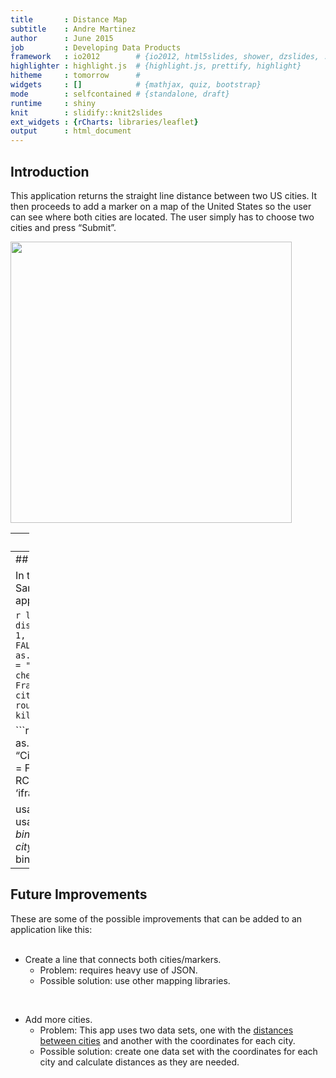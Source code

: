 ```yaml
---
title       : Distance Map
subtitle    : Andre Martinez
author      : June 2015
job         : Developing Data Products
framework   : io2012        # {io2012, html5slides, shower, dzslides, ...}
highlighter : highlight.js  # {highlight.js, prettify, highlight}
hitheme     : tomorrow      # 
widgets     : []            # {mathjax, quiz, bootstrap}
mode        : selfcontained # {standalone, draft}
runtime     : shiny
knit        : slidify::knit2slides
ext_widgets : {rCharts: libraries/leaflet}
output      : html_document
--- 
```


## Introduction


This application returns the straight line distance between two US cities. It then proceeds to add a marker on a map of the United States so the user can see where both cities are located. The user simply has to choose two cities and press "Submit".

<img height='450' src='assets/img/sample-image1.png' />


---
## Layout

<br />  

The layout is simple. The documentation is at the top left, indicating that the user simply needs to choose two cities from the menu to the right and press the "Submit" button.  
Further to the right are useful links, references and materials used.  

Below this row is a line where the distance between the two cities is shown, in both miles and kilometers.  

Finally, there is a map of the United States where the markers for each city are placed.


---
## Example

In this example, we'll get the distance between Chicago and San Francisco.
Since there seems to be an issue with shiny apps in Slidify, the cities can't be chosen in this example.

```r
library(shiny)
library(base64enc)
library(rCharts)
distance <- read.csv("assets/distance.csv", row.names = 1, 
                      header = TRUE, fileEncoding="UTF-8",
                      check.names = FALSE)
coordinates <- as.matrix(read.csv("assets/coordinates.csv", 
                                   row.names = "City", header = TRUE, 
                                   fileEncoding="UTF-8", check.names = FALSE))
city1 <- "Chicago"
city2 <- "San Francisco"
paste("Distance between ", city1, " and ", city2, ": ", 
                              distance[city1, city2], 
                              " miles (", round(distance[city1, city2] * 1.609344,
                                                digits = 0), 
                              " kilometers).", sep = "")
```

```r
coordinates <- as.matrix(read.csv("assets/coordinates.csv", 
                                   row.names = "City", header = TRUE, 
                                   fileEncoding="UTF-8", check.names = FALSE))
options(
  RCHART_HEIGHT = 400, 
  RCHART_WIDTH = 750, 
  rcharts.cdn = TRUE, 
  rcharts.mode = 'iframesrc')

usa <- Leaflet$new()
usa$setView(c(37, -95), zoom = 4)
usa$marker(as.numeric(as.vector(coordinates[city1,])), 
           bindPopup = city1)
usa$marker(as.numeric(as.vector(coordinates[city2,])), 
           bindPopup = city2)
usa
``` 


---
## Future Improvements


These are some of the possible improvements that can be added to an application like this:  
<br />  

* Create a line that connects both cities/markers.  
    * Problem: requires heavy use of JSON.  
    * Possible solution: use other mapping libraries.
    
<br />
  
* Add more cities.  
    * Problem: This app uses two data sets, one with the [distances between cities](http://stat.ethz.ch/R-manual/R-devel/library/datasets/html/eurodist.html) and another with the coordinates for each city.  
    * Possible solution: create one data set with the coordinates for each city and calculate distances as they are needed.  
